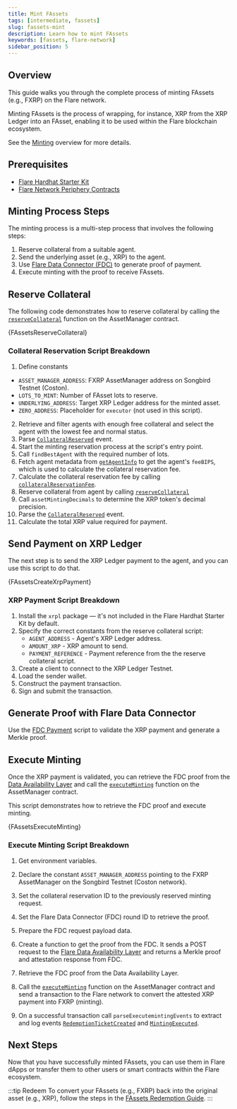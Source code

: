 ```yaml
---
title: Mint FAssets
tags: [intermediate, fassets]
slug: fassets-mint
description: Learn how to mint FAssets
keywords: [fassets, flare-network]
sidebar_position: 5
---
```



## Overview

This guide walks you through the complete process of minting FAssets (e.g., FXRP) on the Flare network.

Minting FAssets is the process of wrapping, for instance, XRP from the XRP Ledger into an FAsset, enabling it to be used within the Flare blockchain ecosystem.

See the [Minting](/fassets/minting) overview for more details.

## Prerequisites

- [Flare Hardhat Starter Kit](/network/guides/hardhat-foundry-starter-kit)
- [Flare Network Periphery Contracts](https://www.npmjs.com/package/@flarenetwork/flare-periphery-contracts)

## Minting Process Steps

The minting process is a multi-step process that involves the following steps:

1. Reserve collateral from a suitable agent.
2. Send the underlying asset (e.g., XRP) to the agent.
3. Use [Flare Data Connector (FDC)](/fdc/overview) to generate proof of payment.
4. Execute minting with the proof to receive FAssets.

## Reserve Collateral

The following code demonstrates how to reserve collateral by calling the [`reserveCollateral`](/fassets/reference/IAssetManager#reservecollateral) function on the AssetManager contract.

<CodeBlock language="typescript" title="scripts/fassets/reserveCollateral.ts">
  {FAssetsReserveCollateral}
</CodeBlock>

### Collateral Reservation Script Breakdown

1. Define constants

- `ASSET_MANAGER_ADDRESS`: FXRP AssetManager address on Songbird Testnet (Coston).
- `LOTS_TO_MINT`: Number of FAsset lots to reserve.
- `UNDERLYING_ADDRESS`: Target XRP Ledger address for the minted asset.
- `ZERO_ADDRESS`: Placeholder for `executor` (not used in this script).

2. Retrieve and filter agents with enough free collateral and select the agent with the lowest fee and normal status.
3. Parse [`CollateralReserved`](/fassets/reference/IAssetManagerEvents#collateralreserved) event.
4. Start the minting reservation process at the script's entry point.
5. Call `findBestAgent` with the required number of lots.
6. Fetch agent metadata from [`getAgentInfo`](/fassets/reference/IAssetManager#getagentinfo) to get the agent's `feeBIPS`, which is used to calculate the collateral reservation fee.
7. Calculate the collateral reservation fee by calling [`collateralReservationFee`](/fassets/reference/IAssetManager#collateralreservationfee).
8. Reserve collateral from agent by calling [`reserveCollateral`](/fassets/reference/IAssetManager#reservecollateral)
9. Call `assetMintingDecimals` to determine the XRP token's decimal precision.
10. Parse the [`CollateralReserved`](/fassets/reference/IAssetManagerEvents#collateralreserved) event.
11. Calculate the total XRP value required for payment.

## Send Payment on XRP Ledger

The next step is to send the XRP Ledger payment to the agent, and you can use this script to do that.

<CodeBlock language="typescript" title="scripts/fassets/xrpPayment.ts">
  {FAssetsCreateXrpPayment}
</CodeBlock>

### XRP Payment Script Breakdown

1. Install the `xrpl` package — it's not included in the Flare Hardhat Starter Kit by default.
2. Specify the correct constants from the reserve collateral script:
   - `AGENT_ADDRESS` - Agent's XRP Ledger address.
   - `AMOUNT_XRP` - XRP amount to send.
   - `PAYMENT_REFERENCE` - Payment reference from the the reserve collateral script.
3. Create a client to connect to the XRP Ledger Testnet.
4. Load the sender wallet.
5. Construct the payment transaction.
6. Sign and submit the transaction.

## Generate Proof with Flare Data Connector

Use the [FDC Payment](/fdc/guides/hardhat/payment) script to validate the XRP payment and generate a Merkle proof.

## Execute Minting

Once the XRP payment is validated, you can retrieve the FDC proof from the [Data Availability Layer](/fdc/overview#data-availability-layer) and call the [`executeMinting`](/fassets/reference/IAssetManager#executeminting) function on the AssetManager contract.

This script demonstrates how to retrieve the FDC proof and execute minting.

<CodeBlock language="typescript" title="scripts/fassets/executeMinting.ts">
  {FAssetsExecuteMinting}
</CodeBlock>

### Execute Minting Script Breakdown

1. Get environment variables.
2. Declare the constant `ASSET_MANAGER_ADDRESS` pointing to the FXRP AssetManager on the Songbird Testnet (Coston network).

3. Set the collateral reservation ID to the previously reserved minting request.
4. Set the Flare Data Connector (FDC) round ID to retrieve the proof.
5. Prepare the FDC request payload data.
6. Create a function to get the proof from the FDC.
   It sends a POST request to the [Flare Data Availability Layer](/fdc/overview#data-availability-layer) and returns a Merkle proof and attestation response from FDC.
7. Retrieve the FDC proof from the Data Availability Layer.
8. Call the [`executeMinting`](/fassets/reference/IAssetManager#executeminting) function on the AssetManager contract and send a transaction to the Flare network to convert the attested XRP payment into FXRP (minting).
9. On a successful transaction call `parseExecutemintingEvents` to extract and log events [`RedemptionTicketCreated`](/fassets/reference/IAssetManagerEvents#redemptionticketcreated) and [`MintingExecuted`](/fassets/reference/IAssetManagerEvents#mintingexecuted).

## Next Steps

Now that you have successfully minted FAssets, you can use them in Flare dApps or transfer them to other users or smart contracts within the Flare ecosystem.

:::tip Redeem
To convert your FAssets (e.g., FXRP) back into the original asset (e.g., XRP), follow the steps in the [FAssets Redemption Guide](/fassets/developer-guides/fassets-redeem).
:::
